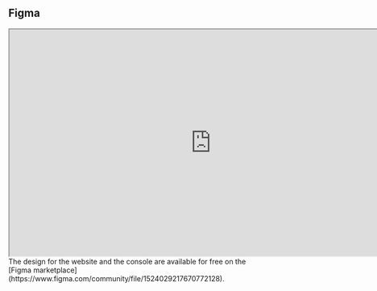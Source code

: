 ## Figma

<iframe className="border-2 border-gray-400/30" width="800" height="450" src="https://embed.figma.com/design/LuzR9boL1R2koYdBhYnmjy/Reagraph-Landing-Page?node-id=1-761&embed-host=share"></iframe>
The design for the website and the console are available for free on
the [Figma marketplace](https://www.figma.com/community/file/1524029217670772128).